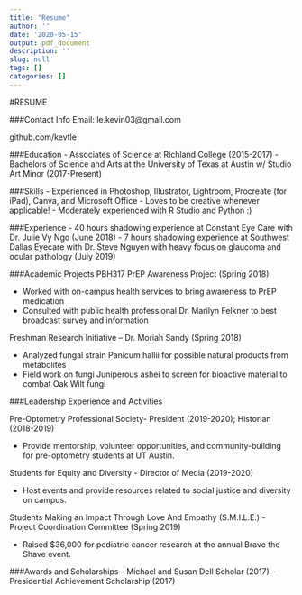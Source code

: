 ```yaml
---
title: "Resume"
author: ''
date: '2020-05-15'
output: pdf_document
description: ''
slug: null
tags: []
categories: []
---
```


#RESUME 

###Contact Info 
Email: le.kevin03@gmail.com

github.com/kevtle

###Education
- Associates of Science at Richland College (2015-2017)
- Bachelors of Science and Arts at the University of Texas at Austin w/ Studio Art Minor (2017-Present)

###Skills 
- Experienced in Photoshop, Illustrator, Lightroom, Procreate (for iPad), Canva, and Microsoft Office
- Loves to be creative whenever applicable!
- Moderately experienced with R Studio and Python :)

###Experience 
- 40 hours shadowing experience at Constant Eye Care with Dr. Julie Vy Ngo (June 2018)
- 7 hours shadowing experience at Southwest Dallas Eyecare with Dr. Steve Nguyen with heavy focus on glaucoma and ocular pathology (July 2019)

###Academic Projects 
PBH317 PrEP Awareness Project (Spring 2018)

- Worked with on-campus health services to bring awareness to PrEP medication
- Consulted with public health professional Dr. Marilyn Felkner to best broadcast survey and information

Freshman Research Initiative – Dr. Moriah Sandy (Spring 2018)

- Analyzed fungal strain Panicum hallii for possible natural products from metabolites 
- Field work on fungi Juniperous ashei to screen for bioactive material to combat Oak Wilt fungi

###Leadership Experience and Activities 

Pre-Optometry Professional Society- President (2019-2020); Historian (2018-2019)

- Provide mentorship, volunteer opportunities, and community-building for pre-optometry students at UT Austin.

Students for Equity and Diversity - Director of Media (2019-2020)

- Host events and provide resources related to social justice and diversity on campus.

Students Making an Impact Through Love And Empathy (S.M.I.L.E.) - Project Coordination Committee (Spring 2019)

- Raised $36,000 for pediatric cancer research at the annual Brave the Shave event. 


###Awards and Scholarships 
- Michael and Susan Dell Scholar (2017)
- Presidential Achievement Scholarship (2017)

